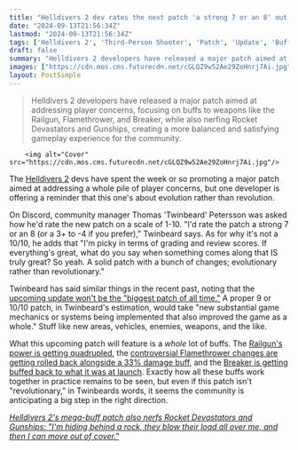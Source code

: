 ```yaml
---
title: "Helldivers 2 dev rates the next patch 'a strong 7 or an 8' out of 10 because it's going to be 'evolutionary rather than revolutionary'"
date: "2024-09-13T21:56:34Z"
lastmod: "2024-09-13T21:56:34Z"
tags: ['Helldivers 2', 'Third-Person Shooter', 'Patch', 'Update', 'Buff', 'Nerf', 'Gameplay', 'Community', 'Game Development', 'Multiplayer']
draft: false
summary: "Helldivers 2 developers have released a major patch aimed at addressing player concerns, focusing on buffs to weapons like the Railgun, Flamethrower, and Breaker, while also nerfing Rocket Devastators and Gunships, creating a more balanced and satisfying gameplay experience for the community."
images: ["https://cdn.mos.cms.futurecdn.net/cGLQZ9w52Ae29ZoHnrj7Ai.jpg"]
layout: PostSimple
---
```

> Helldivers 2 developers have released a major patch aimed at addressing player concerns, focusing on buffs to weapons like the Railgun, Flamethrower, and Breaker, while also nerfing Rocket Devastators and Gunships, creating a more balanced and satisfying gameplay experience for the community.


        <img alt="Cover" src="https://cdn.mos.cms.futurecdn.net/cGLQZ9w52Ae29ZoHnrj7Ai.jpg"/>
        
The [Helldivers 2](https://www.gamesradar.com/helldivers-2-guide/) devs have spent the week or so promoting a major patch aimed at addressing a whole pile of player concerns, but one developer is offering a reminder that this one's about evolution rather than revolution.

On Discord, community manager Thomas 'Twinbeard' Petersson was asked how he'd rate the new patch on a scale of 1-10. "I'd rate the patch a strong 7 or an 8 (or a 3+ to -4 if you prefer)," Twinbeard says. As for why it's not a 10/10, he adds that "I'm picky in terms of grading and review scores. If everything's great, what do you say when something comes along that IS truly great? So yeah. A solid patch with a bunch of changes; evolutionary rather than revolutionary."

Twinbeard has said similar things in the recent past, noting that the [upcoming update won't be the "biggest patch of all time."](https://www.gamesradar.com/games/third-person-shooter/the-first-update-of-helldivers-2s-60-day-rescue-plan-wont-be-the-biggest-patch-of-all-time-but-it-will-push-the-game-in-the-right-direction/) A proper 9 or 10/10 patch, in Twinbeard's estimation, would take "new substantial game mechanics or systems being implemented that also improved the game as a whole." Stuff like new areas, vehicles, enemies, weapons, and the like.

What this upcoming patch will feature is a *whole* lot of buffs. The [Railgun's power is getting quadrupled](https://www.gamesradar.com/games/third-person-shooter/helldivers-2-devs-werent-kidding-about-huge-buffs-coming-this-month-the-railgun-is-about-to-utterly-destroy-large-enemies-we-kind-of-quadrupled-that/), the [controversial Flamethrower changes are getting rolled back alongside a 33% damage buff](https://www.gamesradar.com/games/third-person-shooter/helldivers-2-devs-are-rolling-back-some-of-escalation-of-freedoms-controversial-flamethrower-changes-and-buffing-damage-by-33-putting-bug-barbequing-back-on-the-menu/), and the [Breaker is getting buffed back to what it was at launch](https://www.gamesradar.com/games/third-person-shooter/helldivers-2s-most-popular-shotgun-is-finally-getting-a-buff-reverting-the-breaker-to-what-it-was-at-launch/). Exactly how all these buffs work together in practice remains to be seen, but even if this patch isn't "revolutionary," in Twinbeards words, it seems the community is anticipating a big step in the right direction.

[<em>Helldivers 2's mega-buff patch also nerfs Rocket Devastators and Gunships: "I'm hiding behind a rock, they blow their load all over me, and then I can move out of cover."</em>](https://www.gamesradar.com/games/third-person-shooter/helldivers-2s-mega-buff-patch-also-nerfs-rocket-devastators-and-gunships-im-hiding-behind-a-rock-they-blow-their-load-all-over-me-and-then-i-can-move-out-of-cover/)
        